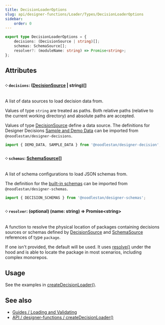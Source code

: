 ```yaml
---
title: DecisionLoaderOptions
slug: api/designer-functions/Loader/Types/DecisionLoaderOptions
sidebar:
    order: 0
---
```



```ts
export type DecisionLoaderOptions = {
    decisions: (DecisionSource | string)[];
    schemas: SchemaSource[];
    resolver?: (moduleName: string) => Promise<string>;
};
```

## Attributes

#### ༶ `decisions`: ([DecisionSource](/api/designer-decisions/Meta/Types/DecisionSource) | string)[]

A list of data sources to load decision data from.

Values of type `string` are treated as paths. Both relative paths (relative to the current working directory) and absolute paths are accepted.

Values of type [DecisionSource](/api/designer-decisions/Meta/Types/DecisionSource) define a data source. The definitions for Designer Decisions [Sample and Demo Data](https://github.com/noodlestan/designer/blob/main/packages/libs/designer-decisions/src/meta/data/constants.ts) can be imported from `@noodlestan/designer-decisions`.

```ts
import { DEMO_DATA, SAMPLE_DATA } from '@noodlestan/designer-decision';
```

#### ༶ `schemas`: [SchemaSource](/api/designer-decisions/Meta/Types/SchemaSource)[]

A list of schema configurations to load JSON schemas from.

The definition for the [built-in schemas](https://github.com/noodlestan/designer/blob/main/packages/libs/designer-schemas/src/constants.ts) can be imported from `@noodlestan/designer-schemas`.

```ts
import { DECISION_SCHEMAS } from '@noodlestan/designer-schemas';
```

#### ༶ `resolver`: (optional) (name: string) => Promise&lt;string&gt;

A function to resolve the physical location of packages containing decisions sources or schemas defined by [DecisionSource](/api/designer-decisions/Meta/Types/DecisionSource) and [SchemaSource](/api/designer-decisions/Meta/Types/SchemaSource) references of type `package`.

If one isn't provided, the default will be used. It uses [resolve()](https://github.com/browserify/resolve) under the hood and is able to locate the package in most scenarios, including complex monorepos.

## Usage

See the examples in [createDecisionLoader()](/api/designer-functions/Loader/createDecisionLoader/#usage).

## See also

-   [Guides / Loading and Validating](/guides/loading-and-validating-design-decisions/)
-   [API / designer-functions / createDecisionLoader()](/api/designer-functions/Loader/createDecisionLoader)
